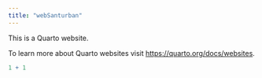 ```yaml
---
title: "webSanturban"
---
```


This is a Quarto website.

To learn more about Quarto websites visit <https://quarto.org/docs/websites>.

```r
1 + 1
```
